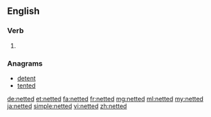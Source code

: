 ==English==

===Verb===
{{head|en|verb form}}

# {{en-past of|net}}

===Anagrams===
* [[detent#English|detent]]
* [[tented#English|tented]]

[[de:netted]]
[[et:netted]]
[[fa:netted]]
[[fr:netted]]
[[mg:netted]]
[[ml:netted]]
[[my:netted]]
[[ja:netted]]
[[simple:netted]]
[[vi:netted]]
[[zh:netted]]